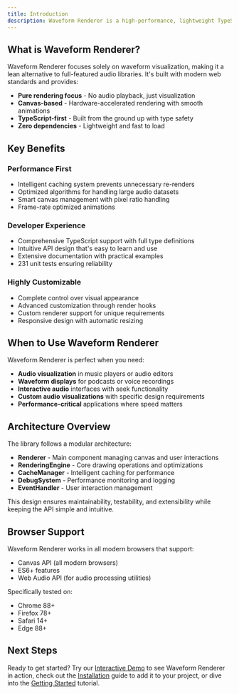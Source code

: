 ```yaml
---
title: Introduction
description: Waveform Renderer is a high-performance, lightweight TypeScript library designed specifically for rendering audio waveforms on HTML5 Canvas. It provides developers with a powerful yet simple tool for creating beautiful, interactive audio visualizations.
---
```


## What is Waveform Renderer?

Waveform Renderer focuses solely on waveform visualization, making it a lean alternative to full-featured audio libraries. It's built with modern web standards and provides:

- **Pure rendering focus** - No audio playback, just visualization
- **Canvas-based** - Hardware-accelerated rendering with smooth animations
- **TypeScript-first** - Built from the ground up with type safety
- **Zero dependencies** - Lightweight and fast to load

## Key Benefits

### Performance First

- Intelligent caching system prevents unnecessary re-renders
- Optimized algorithms for handling large audio datasets
- Smart canvas management with pixel ratio handling
- Frame-rate optimized animations

### Developer Experience

- Comprehensive TypeScript support with full type definitions
- Intuitive API design that's easy to learn and use
- Extensive documentation with practical examples
- 231 unit tests ensuring reliability

### Highly Customizable

- Complete control over visual appearance
- Advanced customization through render hooks
- Custom renderer support for unique requirements
- Responsive design with automatic resizing

## When to Use Waveform Renderer

Waveform Renderer is perfect when you need:

- **Audio visualization** in music players or audio editors
- **Waveform displays** for podcasts or voice recordings
- **Interactive audio** interfaces with seek functionality
- **Custom audio visualizations** with specific design requirements
- **Performance-critical** applications where speed matters

## Architecture Overview

The library follows a modular architecture:

- **Renderer** - Main component managing canvas and user interactions
- **RenderingEngine** - Core drawing operations and optimizations
- **CacheManager** - Intelligent caching for performance
- **DebugSystem** - Performance monitoring and logging
- **EventHandler** - User interaction management

This design ensures maintainability, testability, and extensibility while keeping the API simple and intuitive.

## Browser Support

Waveform Renderer works in all modern browsers that support:

- Canvas API (all modern browsers)
- ES6+ features
- Web Audio API (for audio processing utilities)

Specifically tested on:

- Chrome 88+
- Firefox 78+
- Safari 14+
- Edge 88+

## Next Steps

Ready to get started? Try our [Interactive Demo](/demo/) to see Waveform Renderer in action, check out the [Installation](/installation/) guide to add it to your project, or dive into the [Getting Started](/getting-started/) tutorial.
